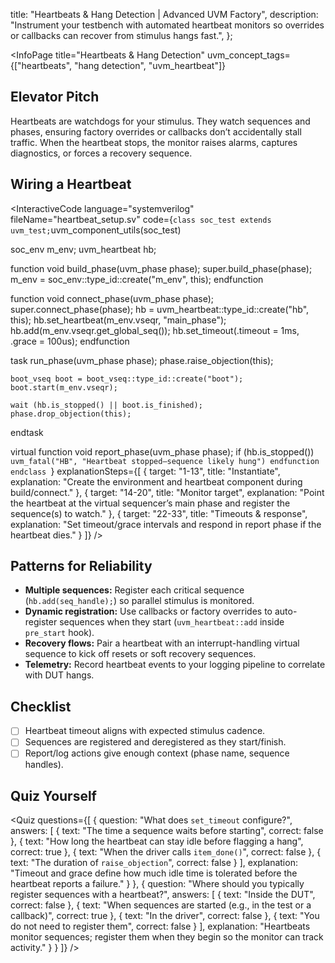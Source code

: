 
  title: "Heartbeats & Hang Detection | Advanced UVM Factory",
  description: "Instrument your testbench with automated heartbeat monitors so overrides or callbacks can recover from stimulus hangs fast.",
};

<InfoPage
  title="Heartbeats & Hang Detection"
  uvm_concept_tags={["heartbeats", "hang detection", "uvm_heartbeat"]}
>

  ## Elevator Pitch

  Heartbeats are watchdogs for your stimulus. They watch sequences and phases, ensuring factory overrides or callbacks don’t accidentally stall traffic. When the heartbeat stops, the monitor raises alarms, captures diagnostics, or forces a recovery sequence.

  ## Wiring a Heartbeat

  <InteractiveCode
    language="systemverilog"
    fileName="heartbeat_setup.sv"
    code={`
class soc_test extends uvm_test;
  `uvm_component_utils(soc_test)

  soc_env      m_env;
  uvm_heartbeat hb;

  function void build_phase(uvm_phase phase);
    super.build_phase(phase);
    m_env = soc_env::type_id::create("m_env", this);
  endfunction

  function void connect_phase(uvm_phase phase);
    super.connect_phase(phase);
    hb = uvm_heartbeat::type_id::create("hb", this);
    hb.set_heartbeat(m_env.vseqr, "main_phase");
    hb.add(m_env.vseqr.get_global_seq());
    hb.set_timeout(.timeout = 1ms, .grace = 100us);
  endfunction

  task run_phase(uvm_phase phase);
    phase.raise_objection(this);

    boot_vseq boot = boot_vseq::type_id::create("boot");
    boot.start(m_env.vseqr);

    wait (hb.is_stopped() || boot.is_finished);
    phase.drop_objection(this);
  endtask

  virtual function void report_phase(uvm_phase phase);
    if (hb.is_stopped())
      `uvm_fatal("HB", "Heartbeat stopped—sequence likely hung")
  endfunction
endclass
    `}
    explanationSteps={[
      { target: "1-13", title: "Instantiate", explanation: "Create the environment and heartbeat component during build/connect." },
      { target: "14-20", title: "Monitor target", explanation: "Point the heartbeat at the virtual sequencer’s main phase and register the sequence(s) to watch." },
      { target: "22-33", title: "Timeouts & response", explanation: "Set timeout/grace intervals and respond in report phase if the heartbeat dies." }
    ]}
  />

  ## Patterns for Reliability

  - **Multiple sequences:** Register each critical sequence (`hb.add(seq_handle);`) so parallel stimulus is monitored.
  - **Dynamic registration:** Use callbacks or factory overrides to auto-register sequences when they start (`uvm_heartbeat::add` inside `pre_start` hook).
  - **Recovery flows:** Pair a heartbeat with an interrupt-handling virtual sequence to kick off resets or soft recovery sequences.
  - **Telemetry:** Record heartbeat events to your logging pipeline to correlate with DUT hangs.

  ## Checklist

  - [ ] Heartbeat timeout aligns with expected stimulus cadence.
  - [ ] Sequences are registered and deregistered as they start/finish.
  - [ ] Report/log actions give enough context (phase name, sequence handles).

  ## Quiz Yourself

  <Quiz questions={[
    {
      question: "What does `set_timeout` configure?",
      answers: [
        { text: "The time a sequence waits before starting", correct: false },
        { text: "How long the heartbeat can stay idle before flagging a hang", correct: true },
        { text: "When the driver calls `item_done()`", correct: false },
        { text: "The duration of `raise_objection`", correct: false }
      ],
      explanation: "Timeout and grace define how much idle time is tolerated before the heartbeat reports a failure." }
    },
    {
      question: "Where should you typically register sequences with a heartbeat?",
      answers: [
        { text: "Inside the DUT", correct: false },
        { text: "When sequences are started (e.g., in the test or a callback)", correct: true },
        { text: "In the driver", correct: false },
        { text: "You do not need to register them", correct: false }
      ],
      explanation: "Heartbeats monitor sequences; register them when they begin so the monitor can track activity." }
    }
  ]} />

</InfoPage>

